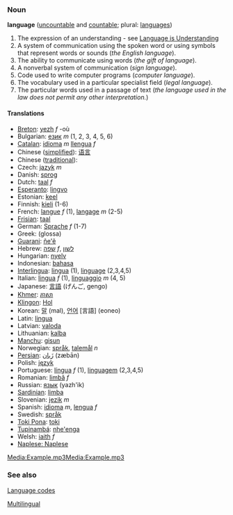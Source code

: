 ===Noun===
'''language''' ([[uncountable]] and [[countable]]; plural: [[languages]])

#The expression of an understanding - see [http://www.ourcivilisation.com/undrstnd.htm Language is Understanding]
#A system of communication using the spoken word or using symbols that represent words or sounds (''the English language'').
#The ability to communicate using words (''the gift of language'').
#A nonverbal system of communication (''sign language'').
#Code used to write computer programs (''computer language'').
#The vocabulary used in a particular specialist field (''legal language'').
#The particular words used in a passage of text (''the language used in the law does not permit any other interpretation.'')

====Translations====
*[[Breton]]: [[yezh]] ''f'' -où
*Bulgarian: [[език]] ''m'' (1, 2, 3, 4, 5, 6)
*[[Catalan]]: [[idioma]] ''m'' [[llengua]] ''f''
*Chinese ([[simplified]]): [[语言]]
*Chinese ([[traditional]]): [[]]
*Czech: [[jazyk]] ''m''
*Danish: [[sprog]]
*Dutch: [[taal]] ''f''
*[[Esperanto]]: [[lingvo]]
*Estonian: [[keel]]
*Finnish: [[kieli]] (1-6)
*French: [[langue]] ''f'' (1), [[langage]] ''m'' (2-5)
*[[Frisian]]: [[taal]]
*German: [[Sprache]] ''f'' (1-7)
*Greek: (glossa)
*[[Guarani]]: [[ñe'ẽ]]
*Hebrew: [[שפה]] ''f'', [[לשון]]
*Hungarian: [[nyelv]]
*Indonesian: [[bahasa]]
*[[Interlingua]]: [[lingua]] (1), [[linguage]] (2,3,4,5)
*Italian: [[lingua]] ''f'' (1), [[linguaggio]] ''m'' (4, 5)
*Japanese: [[言語]] (げんご, gengo)
*[[Khmer]]: [[ភាសា]]
*[[Klingon]]: [[Hol]]
*Korean: [[말]] (mal), [[언어]] [言語] (eoneo)
*Latin: [[lingua]]
*Latvian: [[valoda]]
*Lithuanian: [[kalba]]
*[[Manchu]]: [[gisun]]
*Norwegian: [[språk]], [[talemål]] ''n''
*[[Persian]]: [[زَبان]] (zæbān)
*Polish: [[język]]
*Portuguese: [[língua]] ''f'' (1), [[linguagem]] (2,3,4,5)
*Romanian: [[limbă]] ''f''
*Russian: [[язык]] (yazh'ik)
*[[Sardinian]]: [[limba]]
*Slovenian: [[jezik]] ''m''
*Spanish: [[idioma]] ''m'', [[lengua]] ''f''
*Swedish: [[språk]]
*[[Toki Pona]]: [[toki]]
*[[Tupinambá]]: [[nhe'enga]]
*Welsh: [[iaith]] ''f''
*[[Naplese: Naplese]] 



[[Media:Example.mp3]][[Media:Example.mp3]]
===See also===
[[Language code]]s

[[Multilingual]]